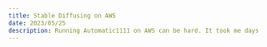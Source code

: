 ```yaml
---
title: Stable Diffusing on AWS
date: 2023/05/25
description: Running Automatic1111 on AWS can be hard. It took me days to figure out all the nitty gritty details. This guide is a step-by-step walkthrough of the process from configuring an EC2 instance to running the WebUI.
---
```



<Title
  title="Stable Diffusing on AWS"
  description="Running Automatic1111 on AWS can be hard. It took me days to figure out all the nitty gritty details. This guide is a step-by-step walkthrough of the process from configuring an EC2 instance to running the WebUI."
  date="Wednesday, 24th May, 2023"
/>

The recommended EC2 instance to run SD Automatic1111 WebUI is the g4dn.xlarge instance, which offers a good balance between performance and cost at $0.52 per hour. It provides approximately 1.5 times the inference speed of Google Colab. While not extremely fast, it is sufficient for most purposes. For instance, you can generate a non-hires-fix image at 800x800 resolution in around 10 seconds and a hires-fix image with 2x upscaling for the same resolution in around 2-3 minutes.

### Step 1: Request Quota Increase

1. Go to the [AWS Service Quota](https://us-east-1.console.aws.amazon.com/servicequotas/home/services/ec2/quotas) dashboard (check region).
2. Search for `Running On-Demand G and VT instances` and click on it.
3. Click on `Request Quota Increase` and enter the value `4` into the input box.
4. Click "Request" to submit your quota increase request.

If you plan to use EC2 Spot Instances, you will also need to request a quota increase for "All G and VT Spot Instance Requests" using the same process.

This quota increase request is necessary because the default maximum number of vCPUs your account can have is 0. By requesting an increase to 4, you will be able to run the g4dn.xlarge instance, which has 4 vCPUs. Please note that it may take some time for AWS to review and accept your request. In some cases, they may require additional information or clarification.

### Step 2: Wait for Quota Increase Approval

After submitting your quota increase request, you will need to wait until AWS accepts your request. The approval process may take some time, and you may receive back-and-forth communication from AWS requesting additional information to ensure the request is legitimate. If your request is denied, reply with more information to the support ticket created for the quota increase.

For me personally, this took almost a week of back and forth. AWS repeatedly declined my requests citing "For my safety".

### Step 3: Launching the Instance

Once your quota increase request is approved, you can proceed with launching the g4dn.xlarge instance.

1. Go to the [AWS EC2](https://ap-southeast-1.console.aws.amazon.com/ec2) dashboard and click on "Instances".
2. Click on "Launch Instance" to start the EC2 instance creation process.
3. In the Quick Start section select `Ubuntu` as the AMI.
4. From the dropdown select a `Deep Learning AMI` with the most recent version of `PyTorch`.
5. Choose `g4dn.xlarge` as the instance type.
6. Set the storage to `80gb` (increase if needed).
7. Configure other instance settings such as network, security groups, and key pairs according to your requirements.
8. Proceed to review the configuration and click "Launch" to start the instance.

By following these steps, you will launch a g4dn.xlarge instance with the Deep Learning AMI. This AMI is recommended because it already includes the necessary graphics drivers (CUDA) preinstalled. The allocated storage of 80 GB provides sufficient space for installing Stable Diffusion WebUI and the storage cruncher that is ControlNet, with around 15 GB of extra space available.

Attaching a static IP to this instance is recommended. Or else the IP address changes everytime the instance is restarted.

### Step 4: Installing and Running SD WebUI

Once the instance is launched and running, you can connect to it and install the necessary dependencies to run SD Automatic1111. Check the official repo before running these to see the most recent installation instructions.

```sh
# install dependencies
sudo apt update && sudo apt upgrade
sudo apt install aria2
sudo apt install python3.8-venv # change python version
```

```sh
# official webui installation script
bash <(wget -qO- https://raw.githubusercontent.com/AUTOMATIC1111/stable-diffusion-webui/master/webui.sh)
```

Install themes, extensions, embeddings, models and ControlNet. These are all **optional**.

```sh
# generation complete sound
aria2c --console-log-level=error -c -x 16 -s 16 -k 1M https://cdn.pixabay.com/download/audio/2022/03/24/audio_2c8cd2cdbd.mp3?filename=wheep-wheep-101146.mp3 -d stable-diffusion-webui -o notification.mp3

# theme
git clone "https://github.com/canisminor1990/sd-web-ui-kitchen-theme" stable-diffusion-webui/extensions/kitchen-theme

# extensions
git clone https://github.com/zanllp/sd-webui-infinite-image-browsing stable-diffusion-webui/extensions/infinite-image-browser
git clone https://github.com/alemelis/sd-webui-ar stable-diffusion-webui/extensions/aspect-ratio
git clone https://github.com/ilian6806/stable-diffusion-webui-state stable-diffusion-webui/extensions/state
git clone https://github.com/DominikDoom/a1111-sd-webui-tagcomplete.git stable-diffusion-webui/extensions/tag-autocomplete
git clone https://github.com/richrobber2/canvas-zoom stable-diffusion-webui/extensions/canvas-zoom
git clone https://github.com/Coyote-A/ultimate-upscale-for-automatic1111 stable-diffusion-webui/extensions/ultimate-upscale

# embeddings
aria2c --console-log-level=error -c -x 16 -s 16 -k 1M https://civitai.com/api/download/models/49129 -d stable-diffusion-webui/embeddings/ -o AID28.pt
aria2c --console-log-level=error -c -x 16 -s 16 -k 1M https://civitai.com/api/download/models/60938 -d stable-diffusion-webui/embeddings/ -o NegativeHand.pt
aria2c --console-log-level=error -c -x 16 -s 16 -k 1M https://huggingface.co/datasets/gsdf/EasyNegative/resolve/main/EasyNegative.pt -d stable-diffusion-webui/embeddings/ -o EasyNegative.pt
aria2c --console-log-level=error -c -x 16 -s 16 -k 1M https://civitai.com/api/download/models/20068 -d stable-diffusion-webui/embeddings/ -o badhandv4.pt
aria2c --console-log-level=error -c -x 16 -s 16 -k 1M https://civitai.com/api/download/models/66043 -d stable-diffusion-webui/embeddings/ -o BadPictures.pt

# models
aria2c --console-log-level=error -c -x 16 -s 16 -k 1M https://civitai.com/api/download/models/46137 -d stable-diffusion-webui/models/Stable-diffusion -o meinamix_meinaV9.safetensors

# ControlNet v1.1
git clone https://github.com/Mikubill/sd-webui-controlnet stable-diffusion-webui/extensions/controlnet
aria2c --console-log-level=error -c -x 16 -s 16 -k 1M https://huggingface.co/lllyasviel/ControlNet-v1-1/resolve/main/control_v11e_sd15_ip2p.pth -d stable-diffusion-webui/extensions/controlnet/models -o control_v11e_sd15_ip2p.pth
aria2c --console-log-level=error -c -x 16 -s 16 -k 1M https://huggingface.co/lllyasviel/ControlNet-v1-1/resolve/main/control_v11e_sd15_shuffle.pth -d stable-diffusion-webui/extensions/controlnet/models -o control_v11e_sd15_shuffle.pth
aria2c --console-log-level=error -c -x 16 -s 16 -k 1M https://huggingface.co/lllyasviel/ControlNet-v1-1/resolve/main/control_v11f1e_sd15_tile.pth -d stable-diffusion-webui/extensions/controlnet/models -o control_v11f1e_sd15_tile.pth
aria2c --console-log-level=error -c -x 16 -s 16 -k 1M https://huggingface.co/lllyasviel/ControlNet-v1-1/resolve/main/control_v11f1p_sd15_depth.pth -d stable-diffusion-webui/extensions/controlnet/models -o control_v11f1p_sd15_depth.pth
aria2c --console-log-level=error -c -x 16 -s 16 -k 1M https://huggingface.co/lllyasviel/ControlNet-v1-1/resolve/main/control_v11p_sd15_canny.pth -d stable-diffusion-webui/extensions/controlnet/models -o control_v11p_sd15_canny.pth
aria2c --console-log-level=error -c -x 16 -s 16 -k 1M https://huggingface.co/lllyasviel/ControlNet-v1-1/resolve/main/control_v11p_sd15_inpaint.pth -d stable-diffusion-webui/extensions/controlnet/models -o control_v11p_sd15_inpaint.pth
aria2c --console-log-level=error -c -x 16 -s 16 -k 1M https://huggingface.co/lllyasviel/ControlNet-v1-1/resolve/main/control_v11p_sd15_lineart.pth -d stable-diffusion-webui/extensions/controlnet/models -o control_v11p_sd15_lineart.pth
aria2c --console-log-level=error -c -x 16 -s 16 -k 1M https://huggingface.co/lllyasviel/ControlNet-v1-1/resolve/main/control_v11p_sd15_mlsd.pth -d stable-diffusion-webui/extensions/controlnet/models -o control_v11p_sd15_mlsd.pth
aria2c --console-log-level=error -c -x 16 -s 16 -k 1M https://huggingface.co/lllyasviel/ControlNet-v1-1/resolve/main/control_v11p_sd15_normalbae.pth -d stable-diffusion-webui/extensions/controlnet/models -o control_v11p_sd15_normalbae.pth
aria2c --console-log-level=error -c -x 16 -s 16 -k 1M https://huggingface.co/lllyasviel/ControlNet-v1-1/resolve/main/control_v11p_sd15_openpose.pth -d stable-diffusion-webui/extensions/controlnet/models -o control_v11p_sd15_openpose.pth
aria2c --console-log-level=error -c -x 16 -s 16 -k 1M https://huggingface.co/lllyasviel/ControlNet-v1-1/resolve/main/control_v11p_sd15_scribble.pth -d stable-diffusion-webui/extensions/controlnet/models -o control_v11p_sd15_scribble.pth
aria2c --console-log-level=error -c -x 16 -s 16 -k 1M https://huggingface.co/lllyasviel/ControlNet-v1-1/resolve/main/control_v11p_sd15_seg.pth -d stable-diffusion-webui/extensions/controlnet/models -o control_v11p_sd15_seg.pth
aria2c --console-log-level=error -c -x 16 -s 16 -k 1M https://huggingface.co/lllyasviel/ControlNet-v1-1/resolve/main/control_v11p_sd15_softedge.pth -d stable-diffusion-webui/extensions/controlnet/models -o control_v11p_sd15_softedge.pth
aria2c --console-log-level=error -c -x 16 -s 16 -k 1M https://huggingface.co/lllyasviel/ControlNet-v1-1/resolve/main/control_v11p_sd15s2_lineart_anime.pth -d stable-diffusion-webui/extensions/controlnet/models -o control_v11p_sd15s2_lineart_anime.pth
```

### Extra Storage

The g4dn.xlarge instance comes with an additional high-performance SSD volume mounted at `/mnt/ephemeral`, providing 125GB (115GB) of temporary storage. Please note that the contents of this volume will be wiped every time the EC2 instance is stopped or restarted. You can run the script below to make use of this temporary storage. This script needs to be run everytime the instance is started to keep using the ephemeral volume.

```bash
#!/bin/bash

/usr/sbin/mkfs.ext4 /dev/nvme1n1
/usr/bin/mkdir -p /mnt/ephemeral
/usr/bin/mount /dev/nvme1n1 /mnt/ephemeral
/usr/bin/chmod 777 /mnt/ephemeral
dd if=/dev/zero of=/mnt/ephemeral/swapfile bs=1G count=8
chmod 600 /mnt/ephemeral/swapfile
mkswap /mnt/ephemeral/swapfile
swapon /mnt/ephemeral/swapfile
```

### Connecting

To establish a secure connection to the WebUI, you can use an SSH tunnel. Run the following command, replacing `ipaddress` with the static IP address of your AWS EC2 instance. This command creates an SSH tunnel that forwards local port 7860 to port 7860 on the remote instance. Adjust the port numbers as necessary based on your configuration. By default the WebUI runs on port 7860. If you don't see any output from this command don't worry. Unless it fails, its running.

```sh
ssh -N -L 7860:127.0.0.1:7860 ubuntu@ipaddress
```

Once the SSH tunnel is established, you can access it by visiting `http://localhost:7860`. Please note that you need to keep the terminal window open with the SSH tunnel running to maintain the connection. If you close the terminal the tunnel will be closed.

### Fish shell script

Fish shell function to easily start, stop and view the status of the EC2 instance. Replace `<instance-id>` with the ID of your EC2 instance. This requires the [AWS CLI](https://aws.amazon.com/cli/) to be installed and configured.

```fish
function webui
    switch $argv[1]
        case "start"
            aws ec2 start-instances --instance-ids <instance-id> --output text
        case "stop"
            aws ec2 stop-instances --instance-ids <instance-id> --output text
        case "status"
            aws ec2 describe-instances --instance-ids <instance-id> --query 'Reservations[].Instances[].State.Name' --output text
        case "*"
            echo "Unknown command: $argv[1]. Usage: webui [start|stop|status]"
    end
end
```

### References

This configuration was inspired by [mikeage/stable-diffusion-aws](https://github.com/mikeage/stable-diffusion-aws).
